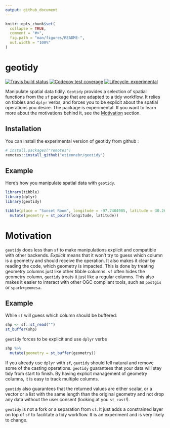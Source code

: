 ```yaml
---
output: github_document
---
```


<!-- README.md is generated from README.Rmd. Please edit that file -->

```r
knitr::opts_chunk$set(
  collapse = TRUE,
  comment = "#>",
  fig.path = "man/figures/README-",
  out.width = "100%"
)
```
# geotidy

<!-- badges: start -->
[![Travis build status](https://travis-ci.org/etiennebr/geotidy.svg?branch=master)](https://travis-ci.org/etiennebr/geotidy)
[![Codecov test coverage](https://codecov.io/gh/etiennebr/geotidy/branch/master/graph/badge.svg)](https://codecov.io/gh/etiennebr/geotidy?branch=master)
[![Lifecycle: experimental](https://img.shields.io/badge/lifecycle-experimental-orange.svg)](https://www.tidyverse.org/lifecycle/#experimental)
<!-- badges: end -->

Manipulate spatial data tidily. `Geotidy` provides a selection of spatial
functions from the `sf` package that are adapted to a tidy workflow. It relies
on tibbles and `dplyr` verbs, and forces you to be explicit about the spatial
operations you desire. The package is experimental. If you want to learn more
about the motivations behind it, see the [Motivation] section.

## Installation

You can install the experimental version of geotidy from github :
```r
# install.packages("remotes")
remotes::install_github("etiennebr/geotidy")
```

## Example

Here's how you manipulate spatial data with `geotidy`. 

```r
library(tibble)
library(dplyr)
library(geotidy)

tibble(place = "Sunset Room", longitude = -97.7404985, latitude = 30.2645315) %>% 
  mutate(geometry = st_point(longitude, latitude))
```

# Motivation

`geotidy` does less than `sf` to make manipulations explicit and compatible with other backends. *Explicit* means that it won't try to guess which column is a geometry and should receive the operation. It also makes it clear by reading the code, which geometry is impacted. This is done by treating geometry columns just like other tibble columns. `sf` often hides the geometry column, `geotidy` treats it just like a regular columns. This also makes it easier to interact with other OGC compliant tools, such as `postgis` or `spark+geomesa`. 

## Example
While `sf` will guess which column should be buffered:
``` r
shp <- sf::st_read("")
st_buffer(shp)
```
`geotidy` forces to be explicit and use `dplyr` verbs
```r
shp %>% 
  mutate(geometry = st_buffer(geometry))
```
If you already use `dplyr` with `sf`, `geotidy` should fell natural and remove some of the casting operations. `geotidy` guarantees that your data will stay tidy from start to finish. By having explicit management of geometry columns, it is easy to track multiple columns. 

`geotidy` also guarantees that the returned values are either scalar, or a vector or a list with the same length than the original geometry and not drop any data without the user consent (looking at you `st_cast`!).

`geotidy` is not a fork or a separation from `sf`. It just adds a constrained layer on top of `sf` to facilitate a tidy workflow. It is an experiment and is very likely to change. 

